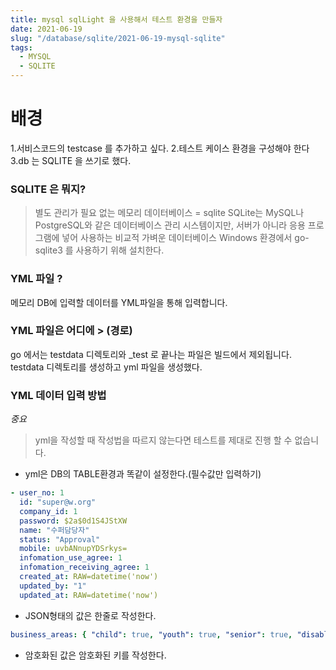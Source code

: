 ```yaml
---
title: mysql sqlLight 을 사용해서 테스트 환경을 만들자
date: 2021-06-19
slug: "/database/sqlite/2021-06-19-mysql-sqlite"
tags:
  - MYSQL
  - SQLITE
---
```


# 배경
1.서비스코드의 testcase 를 추가하고 싶다.
2.테스트 케이스 환경을 구성해야 한다
3.db 는 SQLITE 을 쓰기로 했다.

### SQLITE 은 뭐지?

> 별도 관리가 필요 없는 메모리 데이터베이스 = sqlite
SQLite는 MySQL나 PostgreSQL와 같은 데이터베이스 관리 시스템이지만,
서버가 아니라 응용 프로그램에 넣어 사용하는 비교적 가벼운 데이터베이스
Windows 환경에서 go-sqlite3 를 사용하기 위해 설치한다.


### YML 파일 ?
메모리 DB에 입력할 데이터를 YML파일을 통해 입력합니다.


### YML 파일은 어디에 > (경로)
go 에서는 testdata 디렉토리와 _test 로 끝나는 파일은 빌드에서 제외됩니다.
testdata 디렉토리를 생성하고 yml 파일을 생성했다.


### YML 데이터 입력 방법

*중요*
> yml을 작성할 때 작성법을 따르지 않는다면 테스트를 제대로 진행 할 수 없습니다.

* yml은 DB의 TABLE환경과 똑같이 설정한다.(필수값만 입력하기)

```yml
- user_no: 1
  id: "super@w.org"
  company_id: 1
  password: $2a$0d1S4JStXW
  name: "수퍼담당자"
  status: "Approval"
  mobile: uvbANnupYDSrkys=
  infomation_use_agree: 1
  infomation_receiving_agree: 1
  created_at: RAW=datetime('now')
  updated_by: "1"
  updated_at: RAW=datetime('now')
```


* JSON형태의 값은 한줄로 작성한다.

```yml
business_areas: { "child": true, "youth": true, "senior": true, "disabled": true, "women": true, "family": true, "community": true, "internationalDevelopment": true, "environment": true, "notApplicable": true}
```
* 암호화된 값은 암호화된 키를 작성한다.



